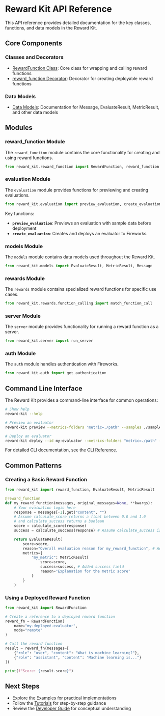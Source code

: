# Reward Kit API Reference

This API reference provides detailed documentation for the key classes, functions, and data models in the Reward Kit.

## Core Components

### Classes and Decorators

- [RewardFunction Class](reward_function_class.md): Core class for wrapping and calling reward functions
- [reward_function Decorator](reward_function_decorator.md): Decorator for creating deployable reward functions

### Data Models

- [Data Models](data_models.md): Documentation for Message, EvaluateResult, MetricResult, and other data models

## Modules

### reward_function Module

The `reward_function` module contains the core functionality for creating and using reward functions.

```python
from reward_kit.reward_function import RewardFunction, reward_function
```

### evaluation Module

The `evaluation` module provides functions for previewing and creating evaluations.

```python
from reward_kit.evaluation import preview_evaluation, create_evaluation
```

Key functions:

- **`preview_evaluation`**: Previews an evaluation with sample data before deployment
- **`create_evaluation`**: Creates and deploys an evaluator to Fireworks

### models Module

The `models` module contains data models used throughout the Reward Kit.

```python
from reward_kit.models import EvaluateResult, MetricResult, Message
```

### rewards Module

The `rewards` module contains specialized reward functions for specific use cases.

```python
from reward_kit.rewards.function_calling import match_function_call
```

### server Module

The `server` module provides functionality for running a reward function as a server.

```python
from reward_kit.server import run_server
```

### auth Module

The `auth` module handles authentication with Fireworks.

```python
from reward_kit.auth import get_authentication
```

## Command Line Interface

The Reward Kit provides a command-line interface for common operations:

```bash
# Show help
reward-kit --help

# Preview an evaluator
reward-kit preview --metrics-folders "metric=./path" --samples ./samples.jsonl

# Deploy an evaluator
reward-kit deploy --id my-evaluator --metrics-folders "metric=./path" --force
```

For detailed CLI documentation, see the [CLI Reference](../cli_reference/cli_overview.mdx).

## Common Patterns

### Creating a Basic Reward Function

```python
from reward_kit import reward_function, EvaluateResult, MetricResult

@reward_function
def my_reward_function(messages, original_messages=None, **kwargs):
    # Your evaluation logic here
    response = messages[-1].get("content", "")
    # Assume calculate_score returns a float between 0.0 and 1.0
    # and calculate_success returns a boolean
    score = calculate_score(response)
    success = calculate_success(response) # Assume calculate_success is defined

    return EvaluateResult(
        score=score,
        reason="Overall evaluation reason for my_reward_function", # Added top-level reason
        metrics={
            "my_metric": MetricResult(
                score=score,
                success=success, # Added success field
                reason="Explanation for the metric score"
            )
        }
    )
```

### Using a Deployed Reward Function

```python
from reward_kit import RewardFunction

# Create a reference to a deployed reward function
reward_fn = RewardFunction(
    name="my-deployed-evaluator",
    mode="remote"
)

# Call the reward function
result = reward_fn(messages=[
    {"role": "user", "content": "What is machine learning?"},
    {"role": "assistant", "content": "Machine learning is..."}
])

print(f"Score: {result.score}")
```

## Next Steps

- Explore the [Examples](../examples/) for practical implementations
- Follow the [Tutorials](../tutorials/) for step-by-step guidance
- Review the [Developer Guide](../developer_guide/) for conceptual understanding
